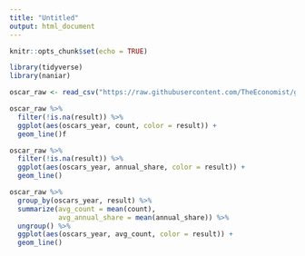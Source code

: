 ```yaml
---
title: "Untitled"
output: html_document
---
```


```r
knitr::opts_chunk$set(echo = TRUE)
```

```r
library(tidyverse)
library(naniar)

oscar_raw <- read_csv("https://raw.githubusercontent.com/TheEconomist/graphic-detail-data/master/data/2019-03-02_oscars-influence/movie-counts.csv")
```

```r
oscar_raw %>% 
  filter(!is.na(result)) %>% 
  ggplot(aes(oscars_year, count, color = result)) +
  geom_line()f
```
```r
oscar_raw %>% 
  filter(!is.na(result)) %>% 
  ggplot(aes(oscars_year, annual_share, color = result)) +
  geom_line() 
```
```r
oscar_raw %>% 
  group_by(oscars_year, result) %>% 
  summarize(avg_count = mean(count), 
            avg_annual_share = mean(annual_share)) %>% 
  ungroup() %>% 
  ggplot(aes(oscars_year, avg_count, color = result)) +
  geom_line()
```

